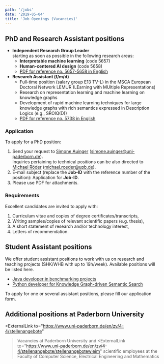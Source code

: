 ```yaml
---
path: '/jobs'
date: '2019-05-04'
title: 'Job Openings (Vacancies)'
---
```


## PhD and Research Assistant positions

- **Independent Research Group Leader**  
  starting as soon as possible in the following research areas:
    - **Interpretable machine learning** (code 5657)
    - **Human-centered AI design** (code 5658)
    - [PDF for reference no. 5657-5658 in English](https://hobbitdata.informatik.uni-leipzig.de/dice-website/jobs/Kennziffer5657_5658.pdf)
- **Research Assistant (f/m/d)**
  - Full-time position (salary group E13 TV-L) in the MSCA European Doctoral Network LEMUR (LEarning with MUltiple Representations)
  - Research on representation learning and machine learning on knowledge graphs
  - Development of rapid machine learning techniques for large knowledge graphs with rich semantics
expressed in Description Logics (e.g., SROIQ(D))
  - [PDF for reference no. 5738 in English](https://www.uni-paderborn.de/fileadmin/zv/4-4/stellenangebote/Kennziffer5738_-_Englisch.pdf)

### Application

To apply for a PhD position:

1. Send your request to [Simone Auinger](/SimoneAuinger) (<a href="mailto:simone.auinger@uni-paderborn.de">simone.auinger@uni-paderborn.de</a>).  
   Inquiries pertaining to technical positions can be also directed to [Michael Röder](/MichaelRoeder) (<a href="mailto:michael.roeder@upb.de">michael.roeder@upb.de</a>).
2. E-mail subject (replace the __Job-ID__ with the reference number of the position): Application for __Job-ID__.
3. Please use PDF for attachments.


### Requirements

Excellent candidates are invited to apply with:

1. Curriculum vitae and copies of degree certificates/transcripts,
2. Writing samples/copies of relevant scientific papers (e.g. thesis),
3. A short statement of research and/or technology interest,
4. Letters of recommendation.


## Student Assistant positions

We offer student assistant positions to work with us on research and teaching projects (SHK/WHB with up to 19h/week). Available positions will be listed here.

* [Java developer in benchmarking projects](/jobs/StudentAssistant-Java-Benchmarking)
* [Python developer for Knowledge Graph-driven Semantic Search](/jobs/StudentAssistant-Python-LASSKG)

To apply for one or several assistant positions, please fill our <ExternalLink to="https://umfragen.uni-paderborn.de/index.php/143257">application form</ExternalLink>.

## Additional positions at Paderborn University

<ExternalLink
     to="https://www.uni-paderborn.de/en/zv/4-4/stellenangebote"
   >Vacancies at Paderborn University</ExternalLink> and <ExternalLink
     to="https://www.uni-paderborn.de/en/zv/4-4/stellenangebote/stellenangebotewieim"
   >scientific employees at the Faculty of Computer Science, Electrical Engineering and Mathematics</ExternalLink>
